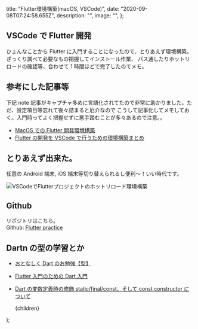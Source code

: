 
  title: "Flutter環境構築(macOS, VSCode)",
  date: "2020-09-08T07:24:58.655Z",
  description: "",
  image: "",
};

## VSCode で Flutter 開発

ひょんなことから Flutter に入門することになったので、とりあえず環境構築。ざっくり調べて必要なもの把握してインストール作業、
パス通したりホットリロードの確認等、合わせて 1 時間ほどで完了したのでメモ。

## 参考にした記事等

下記 note 記事がキャプチャ多めに言語化されてたので非常に助かりました。ただ、設定項目等忘れて後々詰まると厄介なので
こうして記事化してメモしておく。入門時ってよく把握せずに悪手踏むことが多々あるので注意。。

- [MacOS での Flutter 開発環境構築](https://note.com/hatchoutschool/n/n9846d3b90a02)
- [Flutter の開発を VSCode で行うための環境構築まとめ](https://blogenist.jp/2019/11/20/9795/)

## とりあえず出来た。

任意の Android 端末, iOS 端末等切り替えられるし便利〜！いい時代です。

<Display caption="VSCodeでFlutterプロジェクトのホットリロード環境構築">
  <img
    src="/20200908/demo.gif"
    alt="VSCodeでFlutterプロジェクトのホットリロード環境構築"
    title="VSCodeでFlutterプロジェクトのホットリロード環境構築"
  />
</Display>

## Github

リポジトリはこちら。  
Github: [Flutter practice](https://github.com/nadjaharold/practice-flutter)

## Dartn の型の学習とか

- [おとなしく Dart のお勉強【型】](https://notes.tret.jp/dart-tour-built-in-types/)
- [Flutter 入門のための Dart 入門](https://qiita.com/teradonburi/items/913fb8c311b9f2bdb1dd)
- [Dart の変数定義時の修飾 static/final/const、そして const constructor について](https://qiita.com/uehaj/items/7c07f019e05a743d1022)

  <div className="mdx__body">
    <Layout meta={meta}>{children}</Layout>
  </div>
);
